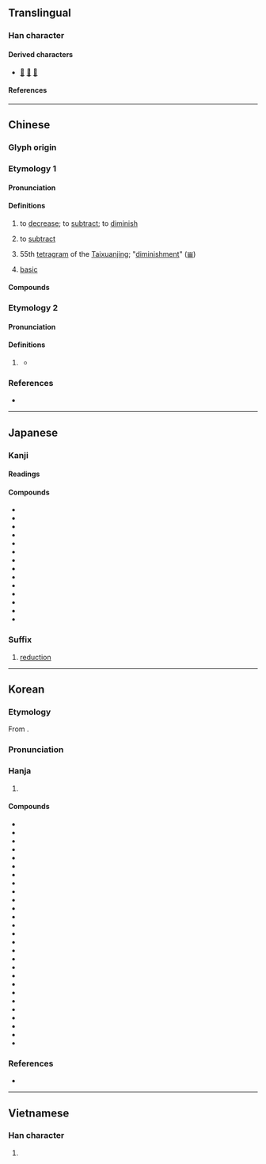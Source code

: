{{also|减}}
{{character info}}
==Translingual==
{{Han stroke|Japan<br>[[File:減 - U+06E1B - KanjiVG stroke order.svg]]<br>''(Swap 5 and 4<br>for Chinese;<br>additionally,<br>swap 12 and 11<br>for Taiwan.)''}}

===Han character===
{{Han char|rn=85|rad=水|as=09|sn=12|four=33150|canj=EIHR|ids=⿰氵咸}}

====Derived characters====
* [[𣾃]] [[𣼪]] [[𤁙]]

====References====
{{Han ref|kx=0633.420|dkj=17759|dj=1040.020|hdz=31671.070|uh=6E1B}}

----

==Chinese==

===Glyph origin===
{{Han etym}}

===Etymology 1===
{{zh-forms|s=减}}

====Pronunciation====
{{zh-pron
|m=jiǎn
|m-s=
|c=gaam2
|c-t=
|g=
|h=pfs=kám
|j=
|mb=
|md=
|mn=kiám/qz,xm:kám
|mn_note=kiám - vernacular; kám - literary; kiám - literary (Zhangzhou)
|mn-t=giam2
|w=
|x=
|mc=y
|oc=y
|cat=v
}}

====Definitions====
{{zh-hanzi}}

# to [[decrease]]; to [[subtract]]; to [[diminish]]
# {{lb|zh|arithmetic}} to [[subtract]]
#: {{zh-ant|加}}
# 55th [[tetragram]] of the [[Taixuanjing]]; "[[diminishment]]" ([[𝌼]])
#{{lb|zh|chemistry}} [[basic]]
#: {{zh-ant|酸}}

====Compounds====
{{zh-der|減筆字|減肥|減半|減產|減充血劑|減除|減低|減掉|減毒活疫苗|減額|減法|減俸|減幅|減負|減號|減河|減核|減緩|減計|減價|減慢|減免|減摩|減排|減輕|減去|減卻|減弱|減色|減色法|減殺|減少|減聲器|減實|減數|減數分裂|減稅|減速|減速度|減速副翼|減速火箭|減速劑|減速器|減速傘|減速運動|減損|減縮|減碳|減退|減息|減薪|減刑|減削|減壓|減壓表|減壓病|減壓程序|減壓時間表|減壓症|減搖鰭|減益|減員|減災|減噪|減振|減震|減震器|減震鞋|減妝|減租減息}}

===Etymology 2===
{{zh-forms|s=减|alt=噉-Cantonese:gam2,咁-Cantonese:gam2,緊-Cantonese:gan2}}
{{rfe|zh|from etymology 1?}}

====Pronunciation====
{{zh-pron
|c=gam2,gan2,gaam2
|c-t=gam2
|dial=n
|cat=part
}}

====Definitions====
{{zh-hanzi}}

# {{lb|zh|Cantonese}} {{n-g|Used after a verb or adjective to indicate partial attainment of an amount/degree.}}
#: {{zh-x|個 蛋糕 畀 啲 細路仔 食 減{gam2} 一 大 橛。|The kids ate a big section of the cake.|C}}
#: {{zh-x|次次 硬{ngaang6-2}係 少 減{gam2} 幾 個 人。|We're missing a few people every single time.|C}}
#: {{zh-x|頭先 個 頭 好 痛，瞓 完 一 覺，而家 好 減{gam2} 啲 喇。|I had a bad headache before. After taking a nap, I feel a bit better.|C}}
#* {{zh-x|呢{ne2}，你 同 我 搦 '''@噉{gam2}''' 啲 嘢 吖！|Hey, hold some of the stuff for me!|C|ref='''1957''', {{lang|zh|謝賢}} (actor), in {{lang|zh|2=《[https://www.youtube.com/watch?v=wpI2jFQooZI 鬼夜哭]》}} [''The Nightly Cry of the Ghost''], 5:17 from the start}}

===References===
* {{R:yue:Hanzi}}

{{zh-cat|Elementary}}

----

==Japanese==

===Kanji===
{{ja-kanji|grade=5|rs=水09}}

====Readings====
{{ja-readings
|goon=けん, げん
|kanon=かん
|kun=へ-る, へ-らす
}}

====Compounds====
{{der-top|Compounds}}
* {{ja-r|加減|かげん}}
* {{ja-r|急減|きゅうげん}}
* {{ja-r|激減|げきげん}}
* {{ja-r|減益|げんえき}}
* {{ja-r|減額|げんがく}}
* {{ja-r|減刑|げんけい}}
* {{ja-r|減少|げんしょう}}
* {{ja-r|減速|げんそく}}
* {{ja-r|減退|げんたい}}
* {{ja-r|減俸|げんぽう}}
* {{ja-r|減法|げんぽう}}
* {{ja-r|減量|げんりょう}}
* {{ja-r|削減|さくげん}}
* {{ja-r|低減|ていげん}}
{{der-bottom}}

===Suffix===
{{ja-pos|suffix|げん}}

# [[reduction]]

----

==Korean==

===Etymology===
From {{der|ko|ltc|-}} {{ltc-l|減|id=2}}. {{hanja-sinjeung|감|kam}}

===Pronunciation===
{{ko-hanja-pron|감|l=y}}

===Hanja===
{{ko-hanja-search}}
{{ko-hanja|덜다|덜|감}}

# {{hanja form of|감|[[reduction]]}}

====Compounds====
{{der-top3|Compounds}}
* {{ko-l|감가|減價}}
* {{ko-l|감량|減量}}
* {{ko-l|감면|減免}}
* {{ko-l|감봉|減俸}}
* {{ko-l|감산|減産}}
* {{ko-l|감세|減稅}}
* {{ko-l|감소|減少}}
* {{ko-l|감속|減速}}
* {{ko-l|감식|減食}}
* {{ko-l|감액|減額}}
* {{ko-l|감원|減員}}
* {{ko-l|감자|減資}}
* {{ko-l|감축|減縮}}
* {{ko-l|감퇴|減退}}
* {{ko-l|감형|減刑}}
* {{ko-l|가감|加減}}
* {{ko-l|격감|激減}}
* {{ko-l|경감|輕減}}
* {{ko-l|극감|極減}}
* {{ko-l|급감|急減}}
* {{ko-l|반감|半減}}
* {{ko-l|삭감|削減}}
* {{ko-l|저감|低減}}
* {{ko-l|절감|節減}}
* {{ko-l|증감|增減}}
* {{ko-l|차감|差減}}
* {{ko-l|체감|遞減}}
{{der-bottom}}

===References===
* {{R:hanjadoc|6146}}

----

==Vietnamese==

===Han character===
{{vi-readings|reading=giảm, dởm, xảm|rs=水09}}

# {{rfdef|vi|sort=水09}}